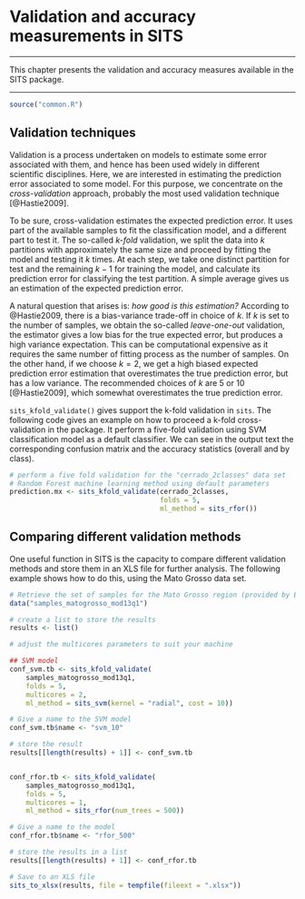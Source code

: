# Validation and accuracy measurements in SITS

---

This chapter presents the validation and accuracy measures available in the SITS package.

---

```r
source("common.R")
```

## Validation techniques

Validation is a process undertaken on models to estimate some error associated with them, and hence has been used widely in different scientific disciplines. Here, we are interested in estimating the prediction error associated to some model. For this purpose, we concentrate on the *cross-validation* approach, probably the most used validation technique [@Hastie2009].

To be sure, cross-validation estimates the expected prediction error. It uses part of the available samples to fit the classification model, and a different part to test it. The so-called *k-fold* validation, we split the data into $k$ partitions with approximately the same size and proceed by fitting the model and testing it $k$ times. At each step, we take one distinct partition for test and the remaining ${k-1}$ for training the model, and calculate its prediction error for classifying the test partition. A simple average gives us an estimation of the expected prediction error. 

A natural question that arises is: *how good is this estimation?* According to @Hastie2009, there is a bias-variance trade-off in choice of $k$. If $k$ is set to the number of samples, we obtain the so-called *leave-one-out* validation, the estimator gives a low bias for the true expected error, but produces a high variance expectation. This can be computational expensive as it requires the same number of fitting process as the number of samples. On the other hand, if we choose ${k=2}$, we get a high biased expected prediction error estimation that overestimates the true prediction error, but has a low variance. The recommended choices of $k$ are $5$ or $10$ [@Hastie2009], which somewhat overestimates the true prediction error.

`sits_kfold_validate()` gives support the k-fold validation in `sits`. The following code gives an example on how to proceed a k-fold cross-validation in the package. It perform a five-fold validation using SVM classification model as a default classifier. We can see in the output text the corresponding confusion matrix and the accuracy statistics (overall and by class).

```r
# perform a five fold validation for the "cerrado_2classes" data set
# Random Forest machine learning method using default parameters
prediction.mx <- sits_kfold_validate(cerrado_2classes, 
                                     folds = 5, 
                                     ml_method = sits_rfor())
```

## Comparing different validation methods

One useful function in SITS is the capacity to compare different validation methods and store them in an XLS file for further analysis. The following example shows how to do this, using the Mato Grosso data set. 

```r

# Retrieve the set of samples for the Mato Grosso region (provided by EMBRAPA)
data("samples_matogrosso_mod13q1")

# create a list to store the results
results <- list()

# adjust the multicores parameters to suit your machine

## SVM model
conf_svm.tb <- sits_kfold_validate(
    samples_matogrosso_mod13q1,
    folds = 5,
    multicores = 2,
    ml_method = sits_svm(kernel = "radial", cost = 10))

# Give a name to the SVM model
conf_svm.tb$name <- "svm_10"

# store the result
results[[length(results) + 1]] <- conf_svm.tb


conf_rfor.tb <- sits_kfold_validate(
    samples_matogrosso_mod13q1,
    folds = 5,
    multicores = 1,
    ml_method = sits_rfor(num_trees = 500))

# Give a name to the model
conf_rfor.tb$name <- "rfor_500"

# store the results in a list
results[[length(results) + 1]] <- conf_rfor.tb

# Save to an XLS file
sits_to_xlsx(results, file = tempfile(fileext = ".xlsx"))
````
